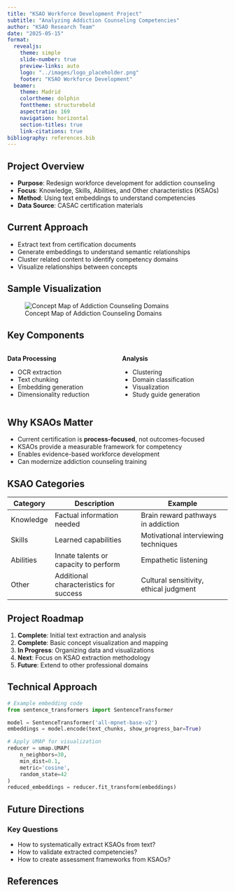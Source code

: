 ```yaml
---
title: "KSAO Workforce Development Project"
subtitle: "Analyzing Addiction Counseling Competencies"
author: "KSAO Research Team"
date: "2025-05-15"
format:
  revealjs:
    theme: simple
    slide-number: true
    preview-links: auto
    logo: "../images/logo_placeholder.png"
    footer: "KSAO Workforce Development"
  beamer:
    theme: Madrid
    colortheme: dolphin
    fonttheme: structurebold
    aspectratio: 169
    navigation: horizontal
    section-titles: true
    link-citations: true
bibliography: references.bib
---
```


## Project Overview

::: {.incremental}
- **Purpose**: Redesign workforce development for addiction counseling
- **Focus**: Knowledge, Skills, Abilities, and Other characteristics (KSAOs)
- **Method**: Using text embeddings to understand competencies
- **Data Source**: CASAC certification materials
:::

## Current Approach

- Extract text from certification documents
- Generate embeddings to understand semantic relationships
- Cluster related content to identify competency domains
- Visualize relationships between concepts

## Sample Visualization

![Concept Map of Addiction Counseling Domains](../final_viz/casac_learning_map.png)

## Key Components

::: {.columns}
::: {.column width="50%"}
**Data Processing**

- OCR extraction
- Text chunking
- Embedding generation
- Dimensionality reduction
:::

::: {.column width="50%"}
**Analysis**

- Clustering
- Domain classification
- Visualization
- Study guide generation
:::
:::

## Why KSAOs Matter

::: {.incremental}
- Current certification is **process-focused**, not outcomes-focused
- KSAOs provide a measurable framework for competency
- Enables evidence-based workforce development
- Can modernize addiction counseling training
:::

## KSAO Categories

| Category    | Description                               | Example                                      |
|-------------|-------------------------------------------|----------------------------------------------|
| Knowledge   | Factual information needed                | Brain reward pathways in addiction           |
| Skills      | Learned capabilities                      | Motivational interviewing techniques         |
| Abilities   | Innate talents or capacity to perform     | Empathetic listening                         |
| Other       | Additional characteristics for success    | Cultural sensitivity, ethical judgment       |

## Project Roadmap

::: {.incremental}
1. **Complete**: Initial text extraction and analysis
2. **Complete**: Basic concept visualization and mapping
3. **In Progress**: Organizing data and visualizations
4. **Next**: Focus on KSAO extraction methodology
5. **Future**: Extend to other professional domains
:::

## Technical Approach

```python
# Example embedding code
from sentence_transformers import SentenceTransformer

model = SentenceTransformer('all-mpnet-base-v2')
embeddings = model.encode(text_chunks, show_progress_bar=True)

# Apply UMAP for visualization
reducer = umap.UMAP(
    n_neighbors=30,
    min_dist=0.1,
    metric='cosine',
    random_state=42
)
reduced_embeddings = reducer.fit_transform(embeddings)
```

## Future Directions

::: {.callout-important}
### Key Questions

- How to systematically extract KSAOs from text?
- How to validate extracted competencies?
- How to create assessment frameworks from KSAOs?
:::

## References {.scrollable}

::: {#refs}
:::
